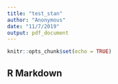 ```yaml
---
title: "test_stan"
author: "Anonymous"
date: "11/7/2019"
output: pdf_document
---
```


```r
knitr::opts_chunk$set(echo = TRUE)
```

## R Markdown

